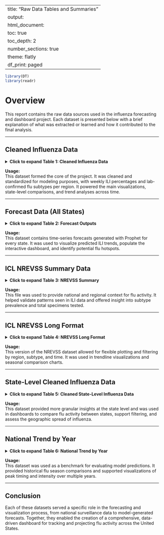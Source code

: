 
---
title: "Raw Data Tables and Summaries"
output: 
  html_document:
    toc: true
    toc_depth: 2
    number_sections: true
    theme: flatly
    df_print: paged
---

```r
library(DT)
library(readr)
```

# Overview

This report contains the raw data sources used in the influenza forecasting and dashboard project. Each dataset is presented below with a brief explanation of what was extracted or learned and how it contributed to the final analysis.

---

## Cleaned Influenza Data

<details>
<summary><strong>Click to expand Table 1: Cleaned Influenza Data</strong></summary>

```r
influenza_full <- read_csv("cleaned_influenza_data.csv")
datatable(influenza_full, options = list(pageLength = 10),
          caption = "Table 1. Cleaned influenza dataset used for forecasting and model training.")
```

</details>

**Usage:**  
This dataset formed the core of the project. It was cleaned and standardized for modeling purposes, with weekly ILI percentages and lab-confirmed flu subtypes per region. It powered the main visualizations, state-level comparisons, and trend analyses across time.

---

## Forecast Data (All States)

<details>
<summary><strong>Click to expand Table 2: Forecast Outputs</strong></summary>

```r
forecast_data <- read_csv("flu_forecast_all_states.csv")
datatable(forecast_data, options = list(pageLength = 10),
          caption = "Table 2. Prophet forecast results for all U.S. states.")
```

</details>

**Usage:**  
This dataset contains time-series forecasts generated with Prophet for every state. It was used to visualize predicted ILI trends, populate the interactive dashboard, and identify potential flu hotspots.

---

## ICL NREVSS Summary Data

<details>
<summary><strong>Click to expand Table 3: NREVSS Summary</strong></summary>

```r
nrevss_summary <- read_csv("ICL_NREVSS_Summary.csv")
datatable(nrevss_summary, options = list(pageLength = 10),
          caption = "Table 3. Summary-level CDC influenza detections reported by labs.")
```

</details>

**Usage:**  
This file was used to provide national and regional context for flu activity. It helped validate patterns seen in ILI data and offered insight into subtype prevalence and total specimens tested.

---

## ICL NREVSS Long Format

<details>
<summary><strong>Click to expand Table 4: NREVSS Long Format</strong></summary>

```r
nrevss_long <- read_csv("ICL_NREVSS_LongFormat.csv")
datatable(nrevss_long, options = list(pageLength = 10),
          caption = "Table 4. Long-format NREVSS data for time-series plotting.")
```

</details>

**Usage:**  
This version of the NREVSS dataset allowed for flexible plotting and filtering by region, subtype, and time. It was used in trendline visualizations and seasonal comparison charts.

---

## State-Level Cleaned Influenza Data

<details>
<summary><strong>Click to expand Table 5: Cleaned State-Level Influenza Data</strong></summary>

```r
state_data <- read_csv("cleaned_influenza_state_data.csv")
datatable(state_data, options = list(pageLength = 10),
          caption = "Table 5. Weekly ILI data at the state level.")
```

</details>

**Usage:**  
This dataset provided more granular insights at the state level and was used in dashboards to compare flu activity between states, support filtering, and assess the geographic spread of influenza.

---

## National Trend by Year

<details>
<summary><strong>Click to expand Table 6: National Trend by Year</strong></summary>

```r
national_trend <- read_csv("national_trend_by_year.csv")
datatable(national_trend, options = list(pageLength = 10),
          caption = "Table 6. Historical national ILI trends by year.")
```

</details>

**Usage:**  
This dataset was used as a benchmark for evaluating model predictions. It provided historical flu season comparisons and supported visualizations of peak timing and intensity over multiple years.

---

## Conclusion

Each of these datasets served a specific role in the forecasting and visualization process, from national surveillance data to model-generated forecasts. Together, they enabled the creation of a comprehensive, data-driven dashboard for tracking and projecting flu activity across the United States.
